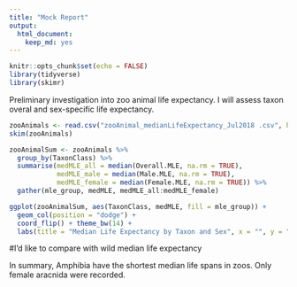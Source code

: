 ```yaml
---
title: "Mock Report"
output: 
  html_document: 
    keep_md: yes
---
```


```r
knitr::opts_chunk$set(echo = FALSE)
library(tidyverse)
library(skimr)
```

Preliminary investigation into zoo animal life expectancy.
I will assess taxon overal and sex-specific life expectancy.

```r
zooAnimals <- read.csv("zooAnimal_medianLifeExpectancy_Jul2018 .csv", header = TRUE)
skim(zooAnimals)
```



```r
zooAnimalSum <- zooAnimals %>% 
  group_by(TaxonClass) %>%
  summarise(medMLE_all = median(Overall.MLE, na.rm = TRUE),
            medMLE_male = median(Male.MLE, na.rm = TRUE),
            medMLE_female = median(Female.MLE, na.rm = TRUE)) %>%
  gather(mle_group, medMLE, medMLE_all:medMLE_female)

ggplot(zooAnimalSum, aes(TaxonClass, medMLE, fill = mle_group)) +
  geom_col(position = "dodge") +
  coord_flip() + theme_bw(14) +
  labs(title = "Median Life Expectancy by Taxon and Sex", x = "", y = "Median Life Expectancy (years)", fill = "")
```

#I'd like to compare with wild median life expectancy

In summary, Amphibia have the shortest median life spans in zoos. Only female aracnida were recorded. 